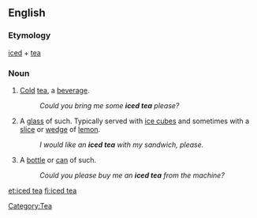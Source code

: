 ==English==
===Etymology===
[[iced]] + [[tea]]
===Noun===
{{en-noun|s}}
#{{uncountable}} [[cold|Cold]] [[tea]], a [[beverage]].
#:''Could you bring me some '''iced tea''' please?''
#{{countable}} A [[glass]] of such. Typically served with [[ice cube]]s and sometimes with a [[slice]] or [[wedge]] of [[lemon]].
#:''I would like an '''iced tea''' with my sandwich, please.''
#{{countable}} A [[bottle]] or [[can]] of such.
#:''Could you please buy me an '''iced tea''' from the machine?''

[[et:iced tea]]
[[fi:iced tea]]

[[Category:Tea]]